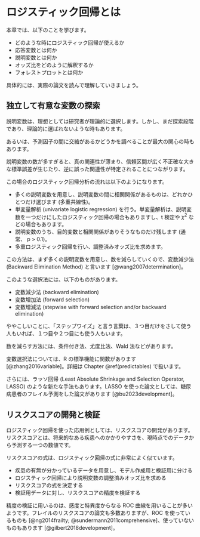 # ロジスティック回帰とは {#overview}

本章では、以下のことを学びます。

  - どのような時にロジスティック回帰が使えるか
  - 応答変数とは何か
  - 説明変数とは何か
  - オッズ比をどのように解釈するか
  - フォレストプロットとは何か

具体的には、実際の論文を読んで理解していきましょう。

## 独立して有意な変数の探索  {#finding-independent-significant-variables}

説明変数は、理想としては研究者が理論的に選択します。しかし、まだ探索段階であり、理論的に選ばれないような時もあります。

あるいは、予測因子の間に交絡があるかどうかを調べることが最大の関心の時もあります。

説明変数の数が多すぎると、真の関連性が薄まり、信頼区間が広く不正確な大きな標準誤差が生じたり、逆に誤った関連性が特定されることにつながります。

この場合のロジスティック回帰分析の流れは以下のようになります。

* 多くの説明変数を用意し、説明変数の間に相関関係があるものは、どれかひとつだけ選びます (多重共線性)。
* 単変量解析 (univariate logistic regression) を行う。単変量解析は、説明変数を一つだけにしたロジスティック回帰の場合もありますし、t 検定や $\chi^{2}$ などの場合もあります。
* 説明変数のうち、目的変数と相関関係がありそうなものだけ残します (通常、 p > 0.1)。
* 多重ロジスティック回帰を行い、調整済みオッズ比を求めます。

この方法は、まず多くの説明変数を用意し、数を減らしていくので、変数減少法 (Backward Elimination Method) と言います [@wang2007determination]。

このような選択法には、以下のものがあります。

* 変数減少法 (backward elimination)
* 変数増加法 (forward selection)
* 変数増減法 (stepwise with forward selection and/or backward elimination)

ややこしいことに、「ステップワイズ」と言う言葉は、３つ目だけをさして使う人もいれば、１つ目や２つ目にも使う人もいます。

数を減らす方法には、条件付き法、尤度比法、Wald 法などがあります。

変数選択法については、R の標準機能に関数があります [@zhang2016variable]。詳細は Chapter \@ref(predictables) で扱います。

さらには、ラッソ回帰 (Least Absolute Shrinkage and Selection Operator, LASSO) のような新たな手法もあります。LASSO を使った論文としては、糖尿病患者のフレイル予測をした論文があります [@bu2023development]。

## リスクスコアの開発と検証

ロジスティック回帰を使った応用例としては、リスクスコアの開発があります。リスクスコアとは、将来的なある疾患へのかかりやすさを、現時点でのデータから予測する一つの数値です。

リスクスコアの式は、ロジスティック回帰の式に非常によく似ています。

* 疾患の有無が分かっているデータを用意し、モデル作成用と検証用に分ける
* ロジスティック回帰により説明変数の調整済みオッズ比を求める
* リスクスコアの式を決定する
* 検証用データに対し、リスクスコアの精度を検証する

精度の検証に用いるのは、感度と特異度からなる ROC 曲線を用いることが多いようです。フレイルのリスクスコアの論文も多数ありますが、ROC を使っているものも [@ng2014frailty; @sundermann2011comprehensive]、使っていないものもあります [@gilbert2018development]。




